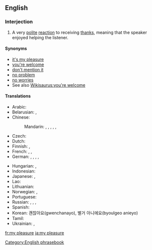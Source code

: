==English==

===Interjection===
{{en-interj}}

# A very [[polite]] [[reaction]] to receiving [[thanks]], meaning that the speaker enjoyed helping the listener.

====Synonyms====
* [[it's my pleasure]]
* [[you're welcome]]
* [[don't mention it]]
* [[no problem]]
* [[no worries]] {{qualifier|informal}}
* See also [[Wikisaurus:you're welcome]]

====Translations====
{{trans-top|a polite reaction to receiving thanks}}
* Arabic: {{t|ar|عَفْوًا}}
* Belarusian: {{t|be|няма́ за што́|sc=Cyrl}}, {{t|be|калі́ ла́ска|sc=Cyrl}}
* Chinese:
*: Mandarin: {{t|cmn|不客氣|sc=Hani}}, {{t+|cmn|不客气|tr=bù kèqi|sc=Hani}}, {{t|cmn|不用謝|sc=Hani}}, {{t|cmn|不用谢|tr=bùyòngxiè|sc=Hani}}, {{t|cmn|不謝|sc=Hani}}, {{t|cmn|不谢|tr=bùxiè|sc=Hani}}
* Czech: {{t|cs|potěšení na mé straně}}
* Dutch: {{t+|nl|graag gedaan}}
* Finnish: {{t+|fi|eipä kestä}}, {{t+|fi|ole hyvä}}
* French: {{t|fr|tout le plaisir est pour moi}}, {{qualifier|formal}} {{t|fr|ce fut un plaisir}}, {{t+|fr|de rien}}
* German: {{t+|de|gern geschehen}}, {{t|de|mit Vergnügen}}, {{t|de|nichts zu danken}}, {{t+|de|keine Ursache}}, {{t+|de|bitte}}
{{trans-mid}}
* Hungarian: {{t+|hu|kérem}}, {{t+|hu|szívesen}}
* Indonesian: {{t|id|dengan senang hati}}
* Japanese: {{t+|ja|どういたしまして|tr=dō itashimashite}}, {{t+|ja|いいえ|tr=iie}} {{qualifier|informal}}
* Lao: {{t|lo|ບໍ່ເປັນຫຍັງ|tr=bō pen ngang|sc=Laoo}}
* Lithuanian: {{t|lt|nėra už ką}}
* Norwegian: {{t|no|bare hyggelig}}, {{t|no|værsågod}}
* Portuguese: {{t|pt|o prazer é todo meu|c}}
* Russian: {{t+|ru|не́ за что|tr=né za što}}, {{t+|ru|пожа́луйста}}, {{t+|ru|не сто́ит благода́рности}}, {{t+|ru|на здоро́вье}}
* Spanish: {{t+|es|de nada}}
* Korean: 괜찮아요(gwenchanayo), 별거 아니에요(byoulgeo anieyo)
* Tamil: {{t|ta|nandri|sc=Taml}}
* Ukrainian: {{t+|uk|будь ла́ска}}, {{t|uk|нема́ за що́}}
{{trans-bottom}}

[[Category:English phrasebook]]

[[fr:my pleasure]]
[[ja:my pleasure]]